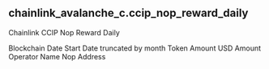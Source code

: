 ## chainlink_avalanche_c.ccip_nop_reward_daily 
Chainlink CCIP Nop Reward Daily


<ParamField path="blockchain">
Blockchain
</ParamField>
<ParamField path="date_start">
Date Start
</ParamField>
<ParamField path="date_month">
Date truncated by month
</ParamField>
<ParamField path="token_amount">
Token Amount
</ParamField>
<ParamField path="usd_amount">
USD Amount
</ParamField>
<ParamField path="operator_name">
Operator Name
</ParamField>
<ParamField path="nop_address">
Nop Address
</ParamField>
